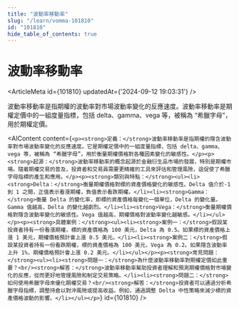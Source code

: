```yaml
---
title: "波動率移動率"
slug: "/learn/vomma-101810"
id: "101810"
hide_table_of_contents: true
---
```



# 波動率移動率

<ArticleMeta id={101810} updatedAt={'2024-09-12 19:03:31'} />
<div className='border-solid border-b border-t-0 my-4 border-[var(--ifm-color-gray-300)]' />

波動率移動率是指期權的波動率對市場波動率變化的反應速度。波動率移動率是期權定價中的一組度量指標，包括 delta、gamma、vega 等，被稱為 “希臘字母”，用於期權定價。

<AIContent content={`<p><strong>定義：</strong>波動率移動率是指期權的隱含波動率對市場波動率變化的反應速度。它是期權定價中的一組度量指標，包括 delta、gamma、vega 等，被稱為 “希臘字母”，用於衡量期權價格對各種因素變化的敏感性。</p><p><strong>起源：</strong>波動率移動率的概念起源於金融衍生品市場的發展，特別是期權市場。隨着期權交易的普及，投資者和交易員需要更精確的工具來評估和管理風險，這促使了希臘字母指標的產生和應用。</p><p><strong>類別與特點：</strong><ul><li><strong>Delta：</strong>衡量期權價格對標的資產價格變化的敏感性。Delta 值介於-1 到 1 之間，正值表示看漲期權，負值表示看跌期權。</li><li><strong>Gamma：</strong>衡量 Delta 的變化率，即標的資產價格每變化一個單位，Delta 的變化量。Gamma 值越高，Delta 的變化越劇烈。</li><li><strong>Vega：</strong>衡量期權價格對隱含波動率變化的敏感性。Vega 值越高，期權價格對波動率變化越敏感。</li></ul></p><p><strong>具體案例：</strong><ul><li><strong>案例一：</strong>假設某投資者持有一份看漲期權，標的資產價格為 100 美元，Delta 為 0.5。如果標的資產價格上漲 1 美元，期權價格預計會上漲 0.5 美元。</li><li><strong>案例二：</strong>假設某投資者持有一份看跌期權，標的資產價格為 100 美元，Vega 為 0.2。如果隱含波動率上升 1%，期權價格預計會上漲 0.2 美元。</li></ul></p><p><strong>常見問題：</strong><ul><li><strong>問題一：</strong>為什麼波動率移動率對期權定價如此重要？<br/><strong>解答：</strong>波動率移動率幫助投資者理解和預測期權價格對市場變化的反應，從而更好地管理風險和制定交易策略。</li><li><strong>問題二：</strong>如何使用希臘字母來優化期權交易？<br/><strong>解答：</strong>投資者可以通過分析希臘字母指標，調整持倉以對沖風險或提高收益。例如，通過調整 Delta 中性策略來減少標的資產價格波動的影響。</li></ul></p>`} id={101810} />
